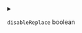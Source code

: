 
<details>
<summary>

`disableReplace`  <span class="config-field-type">boolean</span> 

</summary>

DisableReplace tells DevSpace to not replace the pod or adjust its settings
to make sure the pod is sleeping when opening a terminal

</details>
